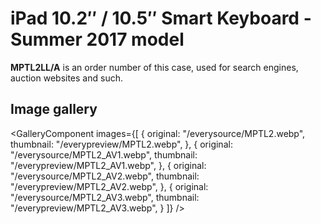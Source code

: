 
# iPad 10.2″ / 10.5″ Smart Keyboard - Summer 2017 model

<Callout type='info' emoji='👉🏻'>**MPTL2LL/A** is an order number of this case, used for search engines, auction websites and such.</Callout>

## Image gallery

<GalleryComponent
    images={[
      {
        original: "/everysource/MPTL2.webp",
        thumbnail: "/everypreview/MPTL2.webp",
      },
      {
        original: "/everysource/MPTL2_AV1.webp",
        thumbnail: "/everypreview/MPTL2_AV1.webp",
      },
      {
        original: "/everysource/MPTL2_AV2.webp",
        thumbnail: "/everypreview/MPTL2_AV2.webp",
      },
      {
        original: "/everysource/MPTL2_AV3.webp",
        thumbnail: "/everypreview/MPTL2_AV3.webp",
      }
    ]}
  />
